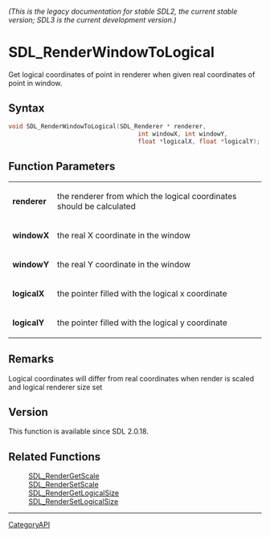 ====== (This is the legacy documentation for stable SDL2, the current stable version; SDL3 is the current development version.) ======
= SDL_RenderWindowToLogical =

Get logical coordinates of point in renderer when given real coordinates of point in window.

== Syntax ==

<syntaxhighlight lang='c'>
void SDL_RenderWindowToLogical(SDL_Renderer * renderer, 
                                    int windowX, int windowY, 
                                    float *logicalX, float *logicalY);
</syntaxhighlight>

== Function Parameters ==

{|
|'''renderer'''
|the renderer from which the logical coordinates should be calculated
|-
|'''windowX'''
|the real X coordinate in the window
|-
|'''windowY'''
|the real Y coordinate in the window
|-
|'''logicalX'''
|the pointer filled with the logical x coordinate
|-
|'''logicalY'''
|the pointer filled with the logical y coordinate
|}

== Remarks ==

Logical coordinates will differ from real coordinates when render is scaled
and logical renderer size set

== Version ==

This function is available since SDL 2.0.18.

== Related Functions ==

:[[SDL_RenderGetScale]]
:[[SDL_RenderSetScale]]
:[[SDL_RenderGetLogicalSize]]
:[[SDL_RenderSetLogicalSize]]

----
[[CategoryAPI]]


